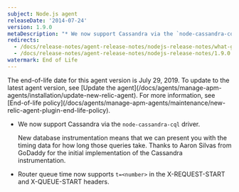 ```yaml
---
subject: Node.js agent
releaseDate: '2014-07-24'
version: 1.9.0
metaDescription: "* We now support Cassandra via the `node-cassandra-cql` driver.\r\n* Router queue time now supports `t=<number>` in the X-REQUEST-START and X-QUEUE-START headers."
redirects:
  - /docs/release-notes/agent-release-notes/nodejs-release-notes/what-goes-here
  - /docs/release-notes/agent-release-notes/nodejs-release-notes/1.9.0
watermark: End of Life
---
```


<Callout variant="important">
  The end-of-life date for this agent version is July 29, 2019. To update to the latest agent version, see [Update the agent](/docs/agents/manage-apm-agents/installation/update-new-relic-agent). For more information, see [End-of-life policy](/docs/agents/manage-apm-agents/maintenance/new-relic-agent-plugin-end-life-policy).
</Callout>

* We now support Cassandra via the `node-cassandra-cql` driver.

  New database instrumentation means that we can present you with the timing data for how long those queries take. Thanks to Aaron Silvas from GoDaddy for the initial implementation of the Cassandra instrumentation.
* Router queue time now supports `t=<number>` in the X-REQUEST-START and X-QUEUE-START headers.
